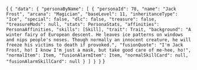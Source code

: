 
<CodeBlock language="jsx" title="RESPONSE" showLineNumbers>{
`{
  "data": {
    "personaByName": [
      {
        "personaId": 78,
        "name": "Jack Frost",
        "arcana": "Magician",
        "baseLevel": 11,
        "inheritanceType": "Ice",
        "special": false,
        "dlc": false,
        "treasure": false,
        "treasureMods": null,
        "stats": PersonaStats,
        "affinities": PersonaAffinities,
        "skills": [Skill],
        "trait": Trait,
        "background": "A winter fairy of European descent. He leaves ice patterns on windows and nips people's noses. Though normally an innocent creature, he will freeze his victims to death if provoked.",
        "fusionQuote": "I'm Jack Frost, ho! I know I'm just a mask, but take good care of me-hee, ho!",
        "normalItem": Item,
        "fusionAlarmItem": Item,
        "normalSkillCard": null,
        "fusionAlarmSkillCard": null
      }
    ]
  }
}`
}</CodeBlock>